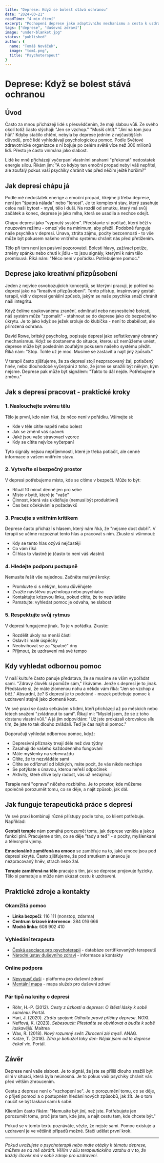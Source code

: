 ```yaml
---
title: "Deprese: Když se bolest stává ochranou"
date: "2024-03-21"
readTime: "4 min čtení"
excerpt: "Pochopení deprese jako adaptivního mechanismu a cesta k uzdravení. Praktické tipy a zdroje pomoci."
tags: ["deprese", "duševní zdraví"]
image: "under-blanket.jpg"
status: "published"
author: {
  name: "Tomáš Nováček",
  image: "tom1.png",
  title: "Psychoterapeut"
}
---
```


# Deprese: Když se bolest stává ochranou

## Úvod

Často za mnou přicházejí lidé s přesvědčením, že mají slabou vůli. Ze svého okolí totiž často slýchají: "Jen se vzchop." "Musíš chtít." "Jiní na tom jsou hůř." Kdyby stačilo chtění, nebyla by deprese jedním z nejčastějších důvodů, proč lidé vyhledávají psychologickou pomoc. Podle Světové zdravotnické organizace s ní bojuje po celém světě více než 300 milionů lidí. Přesto je často vnímána jako slabost.

Lidé ke mně přicházejí vyčerpaní vlastními snahami "překonat" nedostatek energie silou. Říkám jim: "A co kdyby ten emoční propad nebyl váš nepřítel, ale zoufalý pokus vaší psychiky chránit vás před něčím ještě horším?"

## Jak depresi chápu já

Podle mě nedostatek enerige a emoční propad, říkejme ji třeba deprese, není jen "špatná nálada" nebo "lenost". Je to komplexní stav, který zasahuje celou naši bytost - mysl, tělo i duši. Na rozdíl od smutku, který má svůj začátek a konec, deprese je jako mlha, která se usadila a nechce odejít.

Chápu depresi jako "vypnutý systém". Představte si počítač, který běží v nouzovém režimu - omezí vše na minimum, aby přežil. Podobně funguje naše psychika v depresi. Únava, ztráta zájmu, pocity bezcennosti - to vše může být pokusem našeho vnitřního systému chránit nás před přetížením.

Tělo při tom není jen pasivní pozorovatel. Bolesti hlavy, zažívací potíže, změny spánku nebo chuti k jídlu - to jsou signály, kterými k nám tělo promlouvá. Říká nám: "Něco není v pořádku. Potřebujeme pomoc."

## Deprese jako kreativní přizpůsobení

Jeden z nejvíce osvobozujících konceptů, se kterými pracuji, je pohled na depresi jako na "kreativní přizpůsobení". Tento přístup, inspirovaný gestalt terapií, vidí v depresi geniální způsob, jakým se naše psychika snaží chránit naši integritu.

Když čelíme opakovanému zranění, odmítnutí nebo nesnesitelné bolesti, náš systém může "zpomalit" - stáhnout se do deprese jako do bezpečného úkrytu. Je to jako když se ježek sroluje do klubíčka - není to zbabělost, ale přirozená ochrana.

David Rowe, britský psycholog, popisuje depresi jako sofistikovaný obranný mechanismus. Když se dostaneme do situace, kterou už nemůžeme unést, deprese může být posledním zoufalým pokusem našeho systému přežít. Říká nám: "Stop. Tohle už je moc. Musíme se zastavit a najít jiný způsob."

V terapii často zjišťujeme, že za depresí stojí nezpracovaný žal, potlačený hněv, nebo dlouhodobé vyčerpání z toho, že jsme se snažili být někým, kým nejsme. Deprese pak může být signálem: "Takto to dál nejde. Potřebujeme změnu."

## Jak s depresí pracovat - praktické kroky

### 1. Naslouchejte svému tělu
Tělo je první, kdo nám říká, že něco není v pořádku. Všímejte si:
- Kde v těle cítíte napětí nebo bolest
- Jak se změnil váš spánek
- Jaké jsou vaše stravovací vzorce
- Kdy se cítíte nejvíce vyčerpaní

Tyto signály nejsou nepříjemnosti, které je třeba potlačit, ale cenné informace o vašem vnitřním stavu.

### 2. Vytvořte si bezpečný prostor
V depresi potřebujeme místo, kde se cítíme v bezpečí. Může to být:
- Rituál 10 minut denně jen pro sebe
- Místo v bytě, které je "vaše"
- Činnost, která vás uklidňuje (nemusí být produktivní)
- Čas bez očekávání a požadavků

### 3. Pracujte s vnitřním kritikem
Deprese často přichází s hlasem, který nám říká, že "nejsme dost dobří". V terapii se učíme rozpoznat tento hlas a pracovat s ním. Zkuste si všimnout:
- Kdy se tento hlas ozývá nejčastěji
- Co vám říká
- Čí hlas to vlastně je (často to není váš vlastní)

### 4. Hledejte podporu postupně
Nemusíte řešit vše najednou. Začněte malými kroky:
- Promluvte si s někým, komu důvěřujete
- Zvažte návštěvu psychologa nebo psychiatra
- Kontaktujte krizovou linku, pokud cítíte, že to nezvládáte
- Pamatujte: vyhledat pomoc je odvaha, ne slabost

### 5. Respektujte svůj rytmus
V depresi fungujeme jinak. To je v pořádku. Zkuste:
- Rozdělit úkoly na menší části
- Oslavit i malé úspěchy
- Neobviňovat se za "špatné" dny
- Přijmout, že uzdravení má své tempo

## Kdy vyhledat odbornou pomoc

V naší kultuře často panuje představa, že se musíme se vším vypořádat sami. "Zdravý člověk si pomůže sám," říkáváme. Jenže s depresí je to jinak. Představte si, že máte zlomenou nohu a někdo vám říká: "Jen se vzchop a běž." Absurdní, že? S depresí je to podobné - mozek potřebuje pomoc k uzdravení stejně jako zlomená kost.

Ve své praxi se často setkávám s lidmi, kteří přicházejí až po měsících nebo letech snažení "zvládnout to sami". Říkají mi: "Myslel jsem, že se z toho dostanu vlastní vůlí." A já jim odpovídám: "Už jste prokázali obrovskou sílu tím, že jste to tak dlouho zvládali. Teď je čas najít si pomoc."

Doporučuji vyhledat odbornou pomoc, když:
- Depresivní příznaky trvají déle než dva týdny
- Zasahují do vašeho každodenního fungování
- Máte myšlenky na sebevraždu
- Cítíte, že to nezvládáte sami
- Cítíte se odříznutí od blízkých, máte pocit, že vás nikdo nechápe
- Se potýkate s únavou, kterou neřeší odpočinek
- Aktivity, které dříve byly radost, vás už nezajímají

Terapie není "oprava" něčeho rozbitého. Je to prostor, kde můžeme společně porozumět tomu, co se děje, a najít způsob, jak dál. 

## Jak funguje terapeutická práce s depresí

Ve své praxi kombinuji různé přístupy podle toho, co klient potřebuje. Například:

**Gestalt terapie** nám pomáhá porozumět tomu, jak deprese vznikla a jakou funkci plní. Pracujeme s tím, co se děje "tady a teď" - s pocity, myšlenkami a tělesnými vjemy.

**Emocionálně zaměřená na emoce** se zaměřuje na to, jaké emoce jsou pod depresí skryté. Často zjišťujeme, že pod smutkem a únavou je nezpracovaný hněv, strach nebo žal.

**Terapie zaměřená na tělo** pracuje s tím, jak se deprese projevuje fyzicky. Tělo si pamatuje a může nám ukázat cestu k uzdravení.

## Praktické zdroje a kontakty

### Okamžitá pomoc
- **Linka bezpečí**: 116 111 (nonstop, zdarma)
- **Centrum krizové intervence**: 284 016 666
- **Modrá linka**: 608 902 410

### Vyhledání terapeuta
- [Česká asociace pro psychoterapii](https://www.czap.cz/adresar/) - databáze certifikovaných terapeutů
- [Národní ústav duševního zdraví](https://www.nudz.cz) - informace a kontakty

### Online podpora
- [Nevypusť duši](https://nevypustdusi.cz) - platforma pro duševní zdraví
- [Mentální mapa](https://mentalni-mapa.cz) - mapa služeb pro duševní zdraví

### Pár tipů na knihy o depresi
- Röhr, H.-P. (2012). *Cesty z úzkosti a deprese: O štěstí lásky k sobě samému.* Portál.
- Hari, J. (2020). *Ztráta spojení: Odhalte pravé příčiny deprese*. NOXI. 
- Neffová, K. (2023). *Sebesoucit: Přestaňte se obviňovat a buďte k sobě laskavější*. Maitrea
- Wax, R. (2018). *Nový rozumný svět: Zkrocení zlé mysli*. ANAG. 
- Katze, T. (2018). *Zítra je bohužel taky den: Nějak jsem od té deprese čekal víc.* Portál.

## Závěr

Deprese není vaše slabost. Je to signál, že jste se příliš dlouho snažili být silní v situaci, která byla neúnosná. Je to pokus vaší psychiky chránit vás před větším zhroucením.

Cesta z deprese není o "vzchopení se". Je o porozumění tomu, co se děje, o přijetí pomoci a o postupném hledání nových způsobů, jak žít. Je o tom naučit se být laskaví sami k sobě.

Klientům často říkám: "Nemusíte být jiní, než jste. Potřebujete jen porozumět tomu, proč jste tam, kde jste, a najít cestu tam, kde chcete být."

Pokud se v tomto textu poznáváte, vězte, že nejste sami. Pomoc existuje a uzdravení je ve většině případů možné. Stačí udělat první krok.

---

*Pokud uvažujete o psychoterapii nebo máte otázky k tématu deprese, můžete se na mě obrátit. Věřím v sílu terapeutického vztahu a v to, že každý člověk má v sobě zdroje pro uzdravení.*